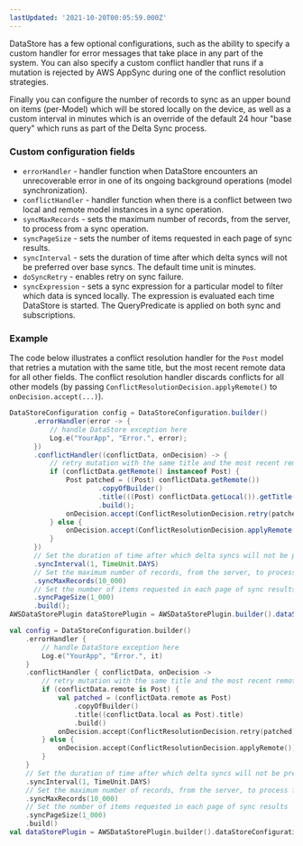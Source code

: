 ```yaml
---
lastUpdated: '2021-10-20T00:05:59.000Z'
---
```

DataStore has a few optional configurations, such as the ability to specify a custom handler for error messages that take place in any part of the system. You can also specify a custom conflict handler that runs if a mutation is rejected by AWS AppSync during one of the conflict resolution strategies.

Finally you can configure the number of records to sync as an upper bound on items (per-Model) which will be stored locally on the device, as well as a custom interval in minutes which is an override of the default 24 hour "base query" which runs as part of the Delta Sync process.

### Custom configuration fields
- `errorHandler` - handler function when DataStore encounters an unrecoverable error in one of its ongoing background operations (model synchronization).
- `conflictHandler` - handler function when there is a conflict between two local and remote model instances in a sync operation.
- `syncMaxRecords` - sets the maximum number of records, from the server, to process from a sync operation.
- `syncPageSize` - sets the number of items requested in each page of sync results.
- `syncInterval` - sets the duration of time after which delta syncs will not be preferred over base syncs. The default time unit is minutes.
- `doSyncRetry` - enables retry on sync failure.
- `syncExpression` - sets a sync expression for a particular model to filter which data is synced locally.  The expression is evaluated each time DataStore is started.  The QueryPredicate is applied on both sync and subscriptions.

### Example

The code below illustrates a conflict resolution handler for the `Post` model that retries a mutation with the same title, but the most recent remote data for all other fields. The conflict resolution handler discards conflicts for all other models (by passing `ConflictResolutionDecision.applyRemote()` to `onDecision.accept(...)`).

<BlockSwitcher>
<Block name="Java">

```java
DataStoreConfiguration config = DataStoreConfiguration.builder()
      .errorHandler(error -> {
          // handle DataStore exception here
          Log.e("YourApp", "Error.", error);
      })
      .conflictHandler((conflictData, onDecision) -> {
          // retry mutation with the same title and the most recent remote data for other fields
          if (conflictData.getRemote() instanceof Post) {
              Post patched = ((Post) conflictData.getRemote())
                      .copyOfBuilder()
                      .title(((Post) conflictData.getLocal()).getTitle())
                      .build();
              onDecision.accept(ConflictResolutionDecision.retry(patched));
          } else {
              onDecision.accept(ConflictResolutionDecision.applyRemote());
          }
      })
      // Set the duration of time after which delta syncs will not be preferred over base syncs
      .syncInterval(1, TimeUnit.DAYS)
      // Set the maximum number of records, from the server, to process from a sync operation
      .syncMaxRecords(10_000)
      // Set the number of items requested in each page of sync results
      .syncPageSize(1_000)
      .build();
AWSDataStorePlugin dataStorePlugin = AWSDataStorePlugin.builder().dataStoreConfiguration(config).build();
```

</Block>
<Block name="Kotlin">

```kotlin
val config = DataStoreConfiguration.builder()
    .errorHandler {
        // handle DataStore exception here
        Log.e("YourApp", "Error.", it)
    }
    .conflictHandler { conflictData, onDecision ->
        // retry mutation with the same title and the most recent remote data for other fields
        if (conflictData.remote is Post) {
            val patched = (conflictData.remote as Post)
                .copyOfBuilder()
                .title((conflictData.local as Post).title)
                .build()
            onDecision.accept(ConflictResolutionDecision.retry(patched))
        } else {
            onDecision.accept(ConflictResolutionDecision.applyRemote())
        }
    }
    // Set the duration of time after which delta syncs will not be preferred over base syncs
    .syncInterval(1, TimeUnit.DAYS)
    // Set the maximum number of records, from the server, to process from a sync operation
    .syncMaxRecords(10_000)
    // Set the number of items requested in each page of sync results
    .syncPageSize(1_000)
    .build()
val dataStorePlugin = AWSDataStorePlugin.builder().dataStoreConfiguration(config).build()
```

</Block>
</BlockSwitcher>


